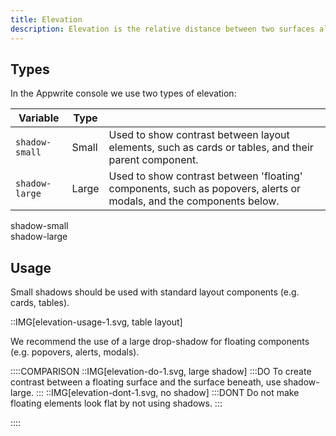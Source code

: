 ```yaml
---
title: Elevation
description: Elevation is the relative distance between two surfaces along the z-axis. Shadows and blurs create a layered effect that visually indicates that an object is "elevated" in priority or hierarchy.
---
```


## Types

In the Appwrite console we use two types of elevation:

| Variable       | Type  |                                                                                                                  |
| -------------- | ----- | ---------------------------------------------------------------------------------------------------------------- |
| `shadow-small` | Small | Used to show contrast between layout elements, such as cards or tables, and their parent component.               |
| `shadow-large` | Large | Used to show contrast between 'floating' components, such as popovers, alerts or modals, and the components below. |

<Preview center>
  <div class="card" style="box-shadow:var(--shadow-small);">
    shadow-small
  </div>

  <div class="card" style="box-shadow:var(--shadow-large);">
    shadow-large
  </div>
</Preview>

## Usage

Small shadows should be used with standard layout components (e.g. cards, tables).

::IMG[elevation-usage-1.svg, table layout]

We recommend the use of a large drop-shadow for floating components (e.g. popovers, alerts, modals).

::::COMPARISON
::IMG[elevation-do-1.svg, large shadow]
:::DO
To create contrast between a floating surface and the surface beneath, use shadow-large.
:::
::IMG[elevation-dont-1.svg, no shadow]
:::DONT
Do not make floating elements look flat by not using shadows.
:::

::::
